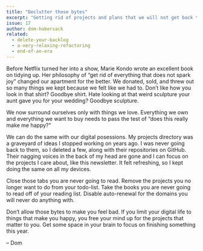```yaml
---
title: "Declutter those bytes"
excerpt: "Getting rid of projects and plans that we will not get back to frees up mental space for things that excite us."
issue: 17
author: dom-habersack
related:
  - delete-your-backlog
  - a-very-relaxing-refactoring
  - end-of-an-era
---
```

Before Netflix turned her into a show, Marie Kondo wrote an excellent book on tidying up. Her philosophy of “get rid of everything that does not spark joy” changed our apartment for the better. We donated, sold, and threw out so many things we kept because we felt like we had to. Don’t like how you look in that shirt? Goodbye shirt. Hate looking at that weird sculpture your aunt gave you for your wedding? Goodbye sculpture.

We now surround ourselves only with things we love. Everything we own and everything we want to buy needs to pass the test of “does this really make me happy?”

We can do the same with our digital posessions. My projects directory was a graveyard of ideas I stopped working on years ago. I was never going back to them, so I deleted a few, along with their repositories on GitHub. Their nagging voices in the back of my head are gone and I can focus on the projects I care about, like this newsletter. It felt refreshing, so I kept doing the same on all my devices.

Close those tabs you are never going to read. Remove the projects you no longer want to do from your todo-list. Take the books you are never going to read off of your reading list. Disable auto-renewal for the domains you will never do anything with.

Don’t allow those bytes to make you feel bad. If you limit your digital life to things that make you happy, you free your mind up for the projects that matter to you. Get some space in your brain to focus on finishing something this year.

– Dom
